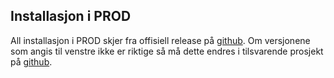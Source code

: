 ## Installasjon i PROD
All installasjon i PROD skjer fra offisiell release på [github](https://github.com/Rapportekt). Om versjonene som angis til venstre ikke er riktige så må dette endres i tilsvarende prosjekt på [github](https://github.com/Rapportekt).
